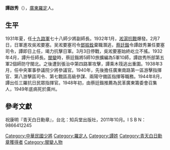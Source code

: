 {{Infobox Military Person
|name=譚啟秀
|lived= 1892–1949
|placeofbirth= [[廣東|廣東]][[羅定|羅定]]
|placeofdeath= [[廣東|廣東]][[廣州|廣州]]
|image=
|caption=
|allegiance={{flagicon|ROC}} [[中華民國|中華民國]]
|branch=[[File:Flag_of_the_Republic_of_China_Army.svg|27px]] [[國民革命軍|國民革命軍]]
|commands=粵軍第二路第三統領，建國軍第一師第二旅旅長，第二獨立旅補充團團長，陸軍第六十師第一二零旅第二四零團團長，陸軍第七十八師副師長兼吳淞要塞司令，軍事參議官，西江挺進司令，廣東南路第八游擊司令，廣南第一區游擊指揮官，第八游擊區司令，第七戰區高級參謀，兩陽守備區指揮，三羅抗日民眾指揮官
|unit=第十九軍
|battles=[[對日抗戰|對日抗戰]]
|awards=[[青天白日勳章|青天白日勳章]]
|laterwork=
}}

'''譚啟秀'''（{{bd|1892年||1949年||catIdx=}}），[[廣東|廣東]][[羅定|羅定]]人。

==生平==

1931年夏，任[[十九路軍|十九路軍]]七十八師少將副師長。1932年1月，[[一·二八事變|淞滬抗戰]]爆發。2月7日，日軍進攻吳淞要塞。吴淞要塞司令[[鄧振銓|鄧振銓]]棄職潛逃，[[蔡廷鍇|蔡廷鍇]]令譚啟秀兼任要塞司令，譚即日上任，竭力抗擊日軍。3月3日停戰，吳淞要塞始終屹立不搖。1932年4月，譚升任師長。[[閩變|閩變]]時，蔡廷鍇將5師10旅擴編為5軍10師，譚啟秀所部第五軍2個師防守閩北。之後遭到張治中第四路軍攻擊，譚乘木筏逃出重圍。1938年3月，任中央軍事參議院少將參議官。1940年，先後擔任廣東南路第一區游擊指揮官、第八游擊區司令、第七戰區高級參謀、兩陽守備區指揮等職務。1944年8月，譚出任三羅抗日民眾指揮官。1948年初，由蔡廷鍇推薦為民革廣東籌委會召集人，1949年底病死於廣州。

==參考文獻==
祝康明『青天白日勳章』，台北：知兵堂出版社，2011年10月。I S B N：9866412245

[[Category:中華民國少將|Category:中華民國少將]]
[[Category:羅定人|Category:羅定人]]
[[Category:譚姓|Category:譚姓]]
[[Category:青天白日勳章獲得者|Category:青天白日勳章獲得者]]
[[Category:閩變人物|Category:閩變人物]]